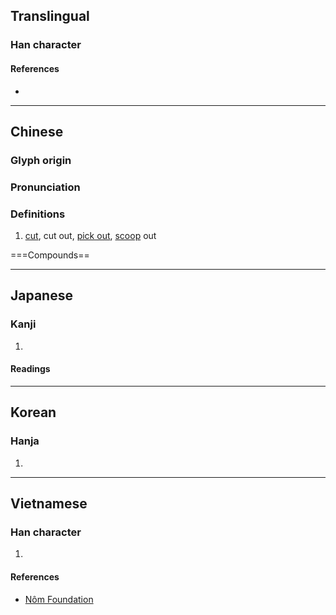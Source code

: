 {{character info/new}}
==Translingual==

===Han character===
{{Han char|rn=18|rad=刀|as=08|sn=10|four=32200|canj=JULN|ids=⿰宛刂}}

====References====
* {{Han ref|kx=0141.160|dkj=02044|dj=0321.020|hdz=10346.020|uh=525C|ud=21084|bh=ADE6|bd=44518}}

----

==Chinese==
{{zh-forms}}

===Glyph origin===
{{Han etym}}

===Pronunciation===
{{zh-pron
|m=wān
|m-s=
|c=wun1
|c-t=
|g=
|h=pfs=
|j=
|mb=
|md=
|mn=oan/oán
|mn-t=
|w=
|x=
|mc=y
|oc=y
|ma=
|cat=v
}}

===Definitions===
{{zh-hanzi}}

# [[cut]], cut out, [[pick out]], [[scoop]] out

===Compounds==
{{zh-der|雕剜}}

----

==Japanese==

===Kanji===
{{ja-kanji|grade=|rs=刀08}}

# {{defn|lang=ja|sort=刀08}}

====Readings====
{{ja-readings|on=[[わん]] (wan)|kun=[[けずる]] (kezuru), [[えぐる]] (eguru)}}

----

==Korean==

===Hanja===
{{ko-hanja|hangeul=완|rv=wan|mr=wan}}

# {{defn|lang=ko|sort=刀08}}

----

==Vietnamese==

===Han character===
{{vi-readings|rs=刀08| hanviet = uyển}}

# {{defn|lang=vi|sort=刀08}}

====References====
*[http://nomfoundation.org/common/nom_details.php?codepoint=525c Nôm Foundation]